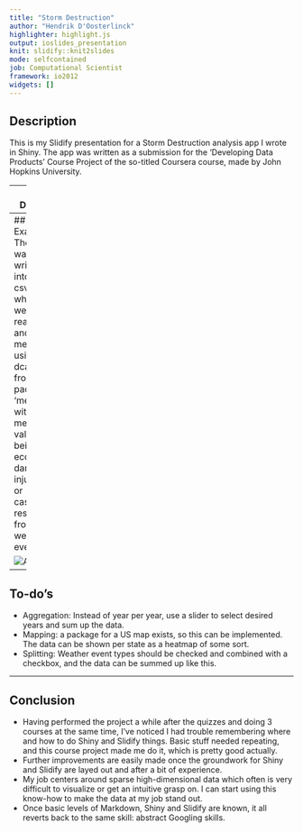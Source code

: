 ```yaml
---
title: "Storm Destruction"
author: "Hendrik D'Oosterlinck"
highlighter: highlight.js
output: ioslides_presentation
knit: slidify::knit2slides
mode: selfcontained
job: Computational Scientist
framework: io2012
widgets: []
---
```


## Description

This is my Slidify presentation for a Storm Destruction analysis app I wrote in Shiny. The app was written as a submission for the 'Developing Data Products' Course Project of the so-titled Coursera course, made by John Hopkins University.

---
## Details

The data was taken from the NOAA Storm Database. The database tracks characteristics of major storms and weather events in the United States, including when and where they occur, as well as estimates of any fatalities, injuries, and property damage. 

Building further upon my project submission for 'Reproducible Research' the data is aggregated, event types are grouped, and an interactive bar graph showing damage of a type and year (given by user input) is produced.

```r
total_economicdamage_peryear <- read.csv("total_economicdamage_peryear.csv", sep=",", header=T)
total_fatalities_peryear <- read.csv("total_fatalities_peryear.csv", sep=",", header=T)
total_injuries_peryear <- read.csv("total_injuries_peryear.csv", sep=",", header=T)

#setting the data straight
damageyear <- merge(total_economicdamage_peryear[,-1],total_fatalities_peryear[,-1],by=(c("year","event_class")))
damageyear <- merge(damageyear,total_injuries_peryear[,-1],by=(c("year","event_class")))
colnames(damageyear) <- c("year","event_class","eco","fat","injuries")
evtypes <<- sort(unique(damageyear$event_class))
```

---
## Example
The data was written into three csv files which were read in and melted using dcast from the package 'melt', with melted values being the economic damage, injuries or casulties resulting from weather events.

![Alt](presentation-figure/figure1.png)

---
## To-do's
- Aggregation: Instead of year per year, use a slider to select desired years and sum up the data.
- Mapping: a package for a US map exists, so this can be implemented. The data can be shown per state as a heatmap of some sort.
- Splitting: Weather event types should be checked and combined with a checkbox, and the data can be summed up like this. 


---
## Conclusion

- Having performed the project a while after the quizzes and doing 3 courses at the same time, I've noticed I had trouble remembering where and how to do Shiny and Slidify things. Basic stuff needed repeating, and this course project made me do it, which is pretty good actually.
- Further improvements are easily made once the groundwork for Shiny and Slidify are layed out and after a bit of experience. 
- My job centers around sparse high-dimensional data which often is very difficult to visualize or get an intuitive grasp on. I can start using this know-how to make the data at my job stand out.
- Once basic levels of Markdown, Shiny and Slidify are known, it all reverts back to the same skill: abstract Googling skills.